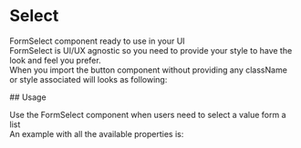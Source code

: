 
<Meta title="DCXLibrary/Form/Select/Documentation" />

# Select

FormSelect component ready to use in your UI  
FormSelect is UI/UX agnostic so you need to provide your style to have the look and feel you prefer.  
When you import the button component without providing any className or style associated will looks as following:

<Canvas of={FormSelectStories.WithIcon} />
## Usage

Use the FormSelect component when users need to select a value form a list  
An example with all the available properties is:

```js
  <FormSelect
    nullOption="Select..."
    containerProps={containerProps}
    disabled={false}
    selectProps={{}}
    className="select classes"
    containerErrorClassName="containerErrorClassName"
    containerFilledClassName="containerFilledClassName"
    variant="floating"
    style={{
      fontSize: '10px'
    }}
    options={[
      { label: 'option1', value: 'value1' },
      { label: 'option2', value: 'value2' },
    ]}
    optionGroups={[
      {
        label: 'group 1',
        displayCount: true,
        options: [
          { id: 'option id 1', label: 'option 1', value: 'group 1 option 1', icon: './option/icon1.svg', ariaLael: 'ariaLael 1' },
          { id: 'option id 2', label: 'option 2', value: 'group 1 option 2', icon: './option/icon2.svg', ariaLael: 'ariaLael 2' },
          { id: 'option id 3', label: 'option 3', value: 'group 1 option 3', icon: './option/icon3.svg', ariaLael: 'ariaLael 3' },
          { id: 'option id 4', label: 'option 4', value: 'group 1 option 4', icon: './option/icon4.svg', ariaLael: 'ariaLael 4' },
          { id: 'option id 5', label: 'option 5', value: 'group 1 option 5', icon: './option/icon5.svg', ariaLael: 'ariaLael 5' },
          {
            id: 'option id 6'
            label: 'option 6',
            value: 'group 1 option 6',
            icon: './option/icon6.svg',
            ariaLael: 'ariaLael 6'
            disabled: true,
          },
        ],
      },
      {
        label: 'group 2',
        displayCount: true,
        options: [
          { id: 'option id 1', label: 'option 1', value: 'group 2 option 1', icon: './option/icon1.svg', ariaLael: 'ariaLael 1' },
          { id: 'option id 2', label: 'option 2', value: 'group 2 option 2', icon: './option/icon2.svg', ariaLael: 'ariaLael 2' },
          { id: 'option id 3', label: 'option 3', value: 'group 2 option 3', icon: './option/icon3.svg', ariaLael: 'ariaLael 3' },
        ],
      },
      {
        label: 'group 3',
        displayCount: true,
        options: [
          { id: 'option id 1', label: 'option 1', value: 'group 3 option 1', icon: './option/icon1.svg', ariaLael: 'ariaLael 1' },
          { id: 'option id 2', label: 'option 2', value: 'group 3 option 2', icon: './option/icon2.svg', ariaLael: 'ariaLael 2' },
          { id: 'option id 3', label: 'option 3', value: 'group 3 option 3', icon: './option/icon3.svg', ariaLael: 'ariaLael 3' },
          { id: 'option id 4', label: 'option 4', value: 'group 3 option 4', icon: './option/icon4.svg', ariaLael: 'ariaLael 4' },
          { id: 'option id 5', label: 'option 5', value: 'group 3 option 5', icon: './option/icon5.svg', ariaLael: 'ariaLael 5' },
          {
            id: 'option id 6'
            label: 'option 6',
            value: 'group 3 option 6',
            icon: './option/icon6.svg',
            ariaLael: 'ariaLael 6'
            disabled: true,
          },
        ],
      },
      {
        label: 'group 4',
        displayCount: true,
        options: [
          { id: 'option id 1', label: 'option 1', value: 'group 4 option 1', icon: 'option icon 1', ariaLael: 'ariaLael 1' },
          { id: 'option id 2', label: 'option 2', value: 'group 4 option 2', icon: 'option icon 2', ariaLael: 'ariaLael 2' },
          { id: 'option id 3', label: 'option 3', value: 'group 4 option 3', icon: 'option icon 3', ariaLael: 'ariaLael 3' },
          {
            id: 'option id 4'
            label: 'option 4',
            value: 'group 4 option 4',
            icon: './option/icon4.svg',
            ariaLael: 'ariaLael 4'
            disabled: true,
          },
        ],
      },
      {
        label: 'group 5',
        displayCount: true,
        options: [
          { id: 'option id 1', label: 'option 1', value: 'group 4 option 1', icon: 'option icon 1', ariaLael: 'ariaLael 1' },
          { id: 'option id 2', label: 'option 2', value: 'group 4 option 2', icon: 'option icon 2', ariaLael: 'ariaLael 2' },
          { id: 'option id 3', label: 'option 3', value: 'group 4 option 3', icon: 'option icon 3', ariaLael: 'ariaLael 3' },
          { id: 'option id 4', label: 'option 4', value: 'group 4 option 4', icon: 'option icon 4', ariaLael: 'ariaLael 4' },
          { id: 'option id 5', label: 'option 4', value: 'group 4 option 4', icon: 'option icon 5', ariaLael: 'ariaLael 5' },
        ],
      },
    ]}
    onChange={handleChange}
    name="select-name"
    id="select-id"
    value="select-value"
    selectIconProps={
      {
        itemHoverBackgroundColor: 'any color',
        listItemsCountToShow: number,
        selectStyle: 'Can be object contain any css style for select container',
        listStyle: 'Can be object contain any css style for items list container',
        iconStyle:{
          width: ' icon width',
          height: 'icon height',
          borderRadius: 'icon border radius'
        }
      }
    }
    optionProps={{
      className: "select options classes"
    }}
    ariaLabel="select aria label"
    label="select label"
    labelProps={{
      className: "label classes"
    }}
    hint={{
      text: "hint text",
      className: "hint classes",
      id: "hint id"
    }}
    error={{
      text: "error text",
      className: "error classes",
      id: "error id"
      visuallyHiddenText: {
        text: "visually hidden text",
        className: "visually hidden classes"
      }
    }}
    defaultValue="option1"
    tabIndex={0}
  />
```

<ArgTypes of={FormSelectStories} />
